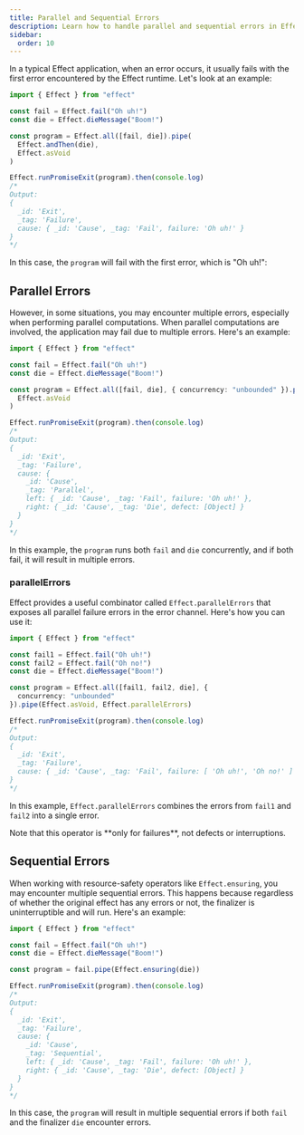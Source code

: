 ```yaml
---
title: Parallel and Sequential Errors
description: Learn how to handle parallel and sequential errors in Effect programming. Understand the behavior of error handling in scenarios involving parallel computations and sequential operations. Explore combinator `Effect.parallelErrors` to expose and handle multiple parallel failures efficiently.
sidebar:
  order: 10
---
```



In a typical Effect application, when an error occurs, it usually fails with the first error encountered by the Effect runtime. Let's look at an example:

```ts twoslash
import { Effect } from "effect"

const fail = Effect.fail("Oh uh!")
const die = Effect.dieMessage("Boom!")

const program = Effect.all([fail, die]).pipe(
  Effect.andThen(die),
  Effect.asVoid
)

Effect.runPromiseExit(program).then(console.log)
/*
Output:
{
  _id: 'Exit',
  _tag: 'Failure',
  cause: { _id: 'Cause', _tag: 'Fail', failure: 'Oh uh!' }
}
*/
```

In this case, the `program` will fail with the first error, which is "Oh uh!":

## Parallel Errors

However, in some situations, you may encounter multiple errors, especially when performing parallel computations. When parallel computations are involved, the application may fail due to multiple errors. Here's an example:

```ts twoslash
import { Effect } from "effect"

const fail = Effect.fail("Oh uh!")
const die = Effect.dieMessage("Boom!")

const program = Effect.all([fail, die], { concurrency: "unbounded" }).pipe(
  Effect.asVoid
)

Effect.runPromiseExit(program).then(console.log)
/*
Output:
{
  _id: 'Exit',
  _tag: 'Failure',
  cause: {
    _id: 'Cause',
    _tag: 'Parallel',
    left: { _id: 'Cause', _tag: 'Fail', failure: 'Oh uh!' },
    right: { _id: 'Cause', _tag: 'Die', defect: [Object] }
  }
}
*/
```

In this example, the `program` runs both `fail` and `die` concurrently, and if both fail, it will result in multiple errors.

### parallelErrors

Effect provides a useful combinator called `Effect.parallelErrors` that exposes all parallel failure errors in the error channel. Here's how you can use it:

```ts twoslash
import { Effect } from "effect"

const fail1 = Effect.fail("Oh uh!")
const fail2 = Effect.fail("Oh no!")
const die = Effect.dieMessage("Boom!")

const program = Effect.all([fail1, fail2, die], {
  concurrency: "unbounded"
}).pipe(Effect.asVoid, Effect.parallelErrors)

Effect.runPromiseExit(program).then(console.log)
/*
Output:
{
  _id: 'Exit',
  _tag: 'Failure',
  cause: { _id: 'Cause', _tag: 'Fail', failure: [ 'Oh uh!', 'Oh no!' ] }
}
*/
```

In this example, `Effect.parallelErrors` combines the errors from `fail1` and `fail2` into a single error.

<Aside type="caution">
  Note that this operator is **only for failures**, not defects or interruptions.
</Aside>

## Sequential Errors

When working with resource-safety operators like `Effect.ensuring`, you may encounter multiple sequential errors. This happens because regardless of whether the original effect has any errors or not, the finalizer is uninterruptible and will run. Here's an example:

```ts twoslash
import { Effect } from "effect"

const fail = Effect.fail("Oh uh!")
const die = Effect.dieMessage("Boom!")

const program = fail.pipe(Effect.ensuring(die))

Effect.runPromiseExit(program).then(console.log)
/*
Output:
{
  _id: 'Exit',
  _tag: 'Failure',
  cause: {
    _id: 'Cause',
    _tag: 'Sequential',
    left: { _id: 'Cause', _tag: 'Fail', failure: 'Oh uh!' },
    right: { _id: 'Cause', _tag: 'Die', defect: [Object] }
  }
}
*/
```

In this case, the `program` will result in multiple sequential errors if both `fail` and the finalizer `die` encounter errors.
